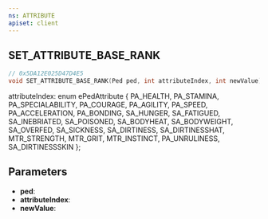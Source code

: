 ```yaml
---
ns: ATTRIBUTE
apiset: client
---
```

## SET_ATTRIBUTE_BASE_RANK

```c
// 0x5DA12E025D47D4E5
void SET_ATTRIBUTE_BASE_RANK(Ped ped, int attributeIndex, int newValue);
```

attributeIndex:
enum ePedAttribute
{
	PA_HEALTH,
	PA_STAMINA,
	PA_SPECIALABILITY,
	PA_COURAGE,
	PA_AGILITY,
	PA_SPEED,
	PA_ACCELERATION,
	PA_BONDING,
	SA_HUNGER,
	SA_FATIGUED,
	SA_INEBRIATED,
	SA_POISONED,
	SA_BODYHEAT,
	SA_BODYWEIGHT,
	SA_OVERFED,
	SA_SICKNESS,
	SA_DIRTINESS,
	SA_DIRTINESSHAT,
	MTR_STRENGTH,
	MTR_GRIT,
	MTR_INSTINCT,
	PA_UNRULINESS,
	SA_DIRTINESSSKIN
};

## Parameters
* **ped**:
* **attributeIndex**:
* **newValue**: